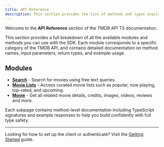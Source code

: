 ```yaml
---
title: API Reference
description: This section provides the list of methods and types available to correctly use this TMDB wrapper.
---
```



Welcome to the **API Reference** section of the TMDB API TS documentation.

This section provides a full breakdown of all the available modules and methods you can use with the SDK. Each module corresponds to a specific category of the TMDB API, and contains detailed documentation on method names, input parameters, return types, and example usage.

## Modules

- [**Search**](/docs/api-reference/search) - Search for movies using free text queries.
- [**Movie Lists**](/docs/api-reference/movie-lists) - Access curated movie lists such as popular, now playing, top-rated, and upcoming.
- [**Movie**](/docs/api-reference/movies) - Get all related movie details, credits, images, videos, reviews and more.

Each subpage contains method-level documentation including TypeScript signatures and example responses to help you build confidently with full type safety.

---

Looking for how to set up the client or authenticate? Visit the [Getting Started](/docs/getting-started) guide.
